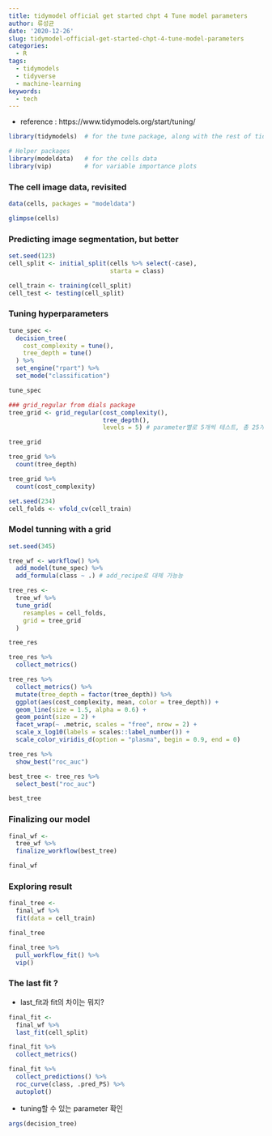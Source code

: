 ```yaml
---
title: tidymodel official get started chpt 4 Tune model parameters
author: 류성균
date: '2020-12-26'
slug: tidymodel-official-get-started-chpt-4-tune-model-parameters
categories:
  - R
tags:
  - tidymodels
  - tidyverse
  - machine-learning
keywords:
  - tech
---
```


<!--more-->


- reference : https://www.tidymodels.org/start/tuning/

```r
library(tidymodels)  # for the tune package, along with the rest of tidymodels

# Helper packages
library(modeldata)   # for the cells data
library(vip)         # for variable importance plots
```

### The cell image data, revisited

```r
data(cells, packages = "modeldata")

glimpse(cells)
```

### Predicting image segmentation, but better

```r
set.seed(123)
cell_split <- initial_split(cells %>% select(-case), 
                            starta = class)

cell_train <- training(cell_split)
cell_test <- testing(cell_split)
```

### Tuning hyperparameters
```r
tune_spec <-
  decision_tree(
    cost_complexity = tune(),
    tree_depth = tune()
  ) %>% 
  set_engine("rpart") %>% 
  set_mode("classification")

tune_spec
```

```r
### grid_regular from dials package
tree_grid <- grid_regular(cost_complexity(),
                          tree_depth(),
                          levels = 5) # parameter별로 5개씩 테스트, 총 25개
```

```r
tree_grid
```

```r
tree_grid %>% 
  count(tree_depth)
```

```r
tree_grid %>% 
  count(cost_complexity)
```

```r
set.seed(234)
cell_folds <- vfold_cv(cell_train)
```

### Model tunning with a grid

```r
set.seed(345)

tree_wf <- workflow() %>% 
  add_model(tune_spec) %>% 
  add_formula(class ~ .) # add_recipe로 대체 가능능

tree_res <-
  tree_wf %>% 
  tune_grid(
    resamples = cell_folds,
    grid = tree_grid
  )

tree_res
```

```r
tree_res %>% 
  collect_metrics()

```

```r
tree_res %>% 
  collect_metrics() %>% 
  mutate(tree_depth = factor(tree_depth)) %>% 
  ggplot(aes(cost_complexity, mean, color = tree_depth)) +
  geom_line(size = 1.5, alpha = 0.6) +
  geom_point(size = 2) +
  facet_wrap(~ .metric, scales = "free", nrow = 2) + 
  scale_x_log10(labels = scales::label_number()) + 
  scale_color_viridis_d(option = "plasma", begin = 0.9, end = 0)
```

```r
tree_res %>% 
  show_best("roc_auc")
```

```r
best_tree <- tree_res %>% 
  select_best("roc_auc")

best_tree
```

### Finalizing our model

```r
final_wf <-
  tree_wf %>% 
  finalize_workflow(best_tree)

final_wf
```

### Exploring result
```r
final_tree <-
  final_wf %>% 
  fit(data = cell_train)

final_tree
```

```r
final_tree %>% 
  pull_workflow_fit() %>% 
  vip()
```

### The last fit ? 

- last_fit과 fit의 차이는 뭐지?

```r
final_fit <-
  final_wf %>% 
  last_fit(cell_split)

final_fit %>% 
  collect_metrics()
```

```r
final_fit %>% 
  collect_predictions() %>% 
  roc_curve(class, .pred_PS) %>% 
  autoplot()
```

- tuning할 수 있는 parameter 확인
```r
args(decision_tree)
```


